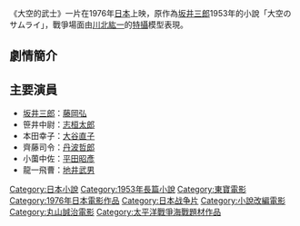 {{Infobox Film
| name               = 大空的武士
| original_name      = 大空のサムライ
| image              =
| caption            = 
| director           = [[丸山誠治|丸山誠治]]
| producer           = [[田中友幸|田中友幸]]<br>[[鈴木慶司|鈴木慶司]]
| writer             = [[須崎勝彌|須崎勝彌]]
| starring           = 
| music              = [[津島利章|津島利章]]
| narrator           = 
| cinematography     = 
| editing            = 
| production_company = [[東寶電影公司|東寶]]
| distributor        = [[東寶電影公司|東寶]]
| released           = 1976年10月2日
| runtime            = 
| country            = {{JPN}}
| language           = 日語
| budget             = 
| gross              = 
| preceded_by        = 
| followed_by        = 
| website            = 
| amg_id             = 
| imdb_id            = 
| cn_name            = 
| hk_name            = 
| tw_name            = 
}}
《大空的武士》一片在1976年[[日本|日本]]上映，原作為[[坂井三郎|坂井三郎]]1953年的小說「大空のサムライ」，戰爭場面由[[川北紘一|川北紘一]]的[[特攝|特攝]]模型表現。

== 劇情簡介 ==

== 主要演員 ==
*[[坂井三郎|坂井三郎]]：[[藤岡弘|藤岡弘]]
*笹井中尉：[[志桓太郎|志桓太郎]]
*本田幸子：[[大谷直子|大谷直子]]
*齊藤司令：[[丹波哲郎|丹波哲郎]]
*小薗中佐：[[平田昭彥|平田昭彥]]
*龍一飛曹：[[地井武男|地井武男]]

{{丸山誠治}}
{{DEFAULTSORT:Ozoranosamurai}}
{{Japanese film-stub}}
[[Category:日本小說|Category:日本小說]]
[[Category:1953年長篇小說|Category:1953年長篇小說]]
[[Category:東寶電影|Category:東寶電影]]
[[Category:1976年日本電影作品|Category:1976年日本電影作品]]
[[Category:日本战争片|Category:日本战争片]]
[[Category:小說改編電影|Category:小說改編電影]]
[[Category:丸山誠治電影|Category:丸山誠治電影]]
[[Category:太平洋戰爭海戰題材作品|Category:太平洋戰爭海戰題材作品]]